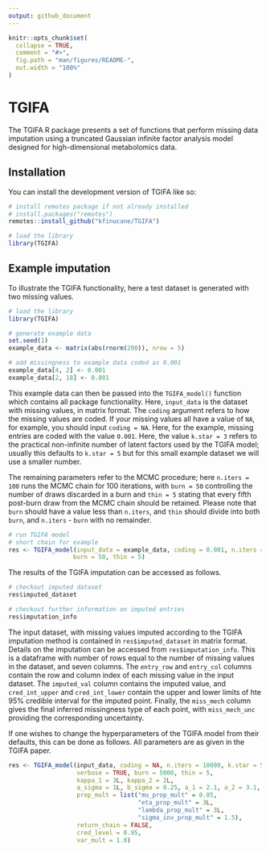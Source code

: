 ```yaml
---
output: github_document
---
```


<!-- README.md is generated from README.Rmd. Please edit that file -->

```r
knitr::opts_chunk$set(
  collapse = TRUE,
  comment = "#>",
  fig.path = "man/figures/README-",
  out.width = "100%"
)
```

# TGIFA

<!-- badges: start -->
<!-- badges: end -->

The TGIFA R package presents a set of functions that perform missing data imputation using a truncated Gaussian infinite factor analysis model designed for high-dimensional metabolomics data.

## Installation

You can install the development version of TGIFA like so:

``` r
# install remotes package if not already installed
# install.packages("remotes")
remotes::install_github("kfinucane/TGIFA")

# load the library
library(TGIFA)

```

## Example imputation

To illustrate the TGIFA functionality, here a test dataset is generated with two missing values.

```r
# load the library
library(TGIFA)

# generate example data
set.seed(1)
example_data <- matrix(abs(rnorm(200)), nrow = 5)

# add missingness to example data coded as 0.001
example_data[4, 2] <- 0.001
example_data[2, 18] <- 0.001
```

This example data can then be passed into the `TGIFA_model()` function which contains all package functionality. Here, `input_data` is the dataset with missing values, in matrix format. The `coding` argument refers to how the missing values are coded. If your missing values all have a value of `NA`, for example, you should input `coding = NA`. Here, for the example, missing entries are coded with the value `0.001`. Here, the value `k.star = 3` refers to the practical non-infinite number of latent factors used by the TGIFA model; usually this defaults to `k.star = 5` but for this small example dataset we will use a smaller number. 

The remaining parameters refer to the MCMC procedure; here `n.iters = 100` runs the MCMC chain for 100 iterations, with `burn = 50` controlling the number of draws discarded in a burn and `thin = 5` stating that every fifth post-burn draw from the MCMC chain should be retained. Please note that `burn` should have a value less than `n.iters`, and `thin` should divide into both `burn`, and `n.iters` - `burn` with no remainder.

```r
# run TGIFA model
# short chain for example
res <- TGIFA_model(input_data = example_data, coding = 0.001, n.iters = 100, k.star = 3,
                  burn = 50, thin = 5)
```

The results of the TGIFA imputation can be accessed as follows.


```r
# checkout imputed dataset
res$imputed_dataset

# checkout further information on imputed entries
res$imputation_info
```

The input dataset, with missing values imputed according to the TGIFA imputation method is contained in `res$imputed_dataset` in matrix format. Details on the imputation can be accessed from `res$imputation_info`. This is a dataframe with number of rows equal to the number of missing values in the dataset, and seven columns. The `entry_row` and `entry_col` columns contain the row and column index of each missing value in the input dataset. The `imputed_val` column contains the imputed value, and `cred_int_upper` and `cred_int_lower` contain the upper and lower limits of hte 95\% credible interval for the imputed point. Finally, the `miss_mech` column gives the final inferred missingness type of each point, with `miss_mech_unc` providing the corresponding uncertainty.

If one wishes to change the hyperparameters of the TGIFA model from their defaults, this can be done as follows. All parameters are as given in the TGIFA paper.

```r
res <- TGIFA_model(input_data, coding = NA, n.iters = 10000, k.star = 5,
                   verbose = TRUE, burn = 5000, thin = 5,
                   kappa_1 = 3L, kappa_2 = 2L,
                   a_sigma = 1L, b_sigma = 0.25, a_1 = 2.1, a_2 = 3.1,
                   prop_mult = list("mu_prop_mult" = 0.05,
                                    "eta_prop_mult" = 3L,
                                    "lambda_prop_mult" = 3L,
                                    "sigma_inv_prop_mult" = 1.5),
                   return_chain = FALSE,
                   cred_level = 0.95,
                   var_mult = 1.0)
```
